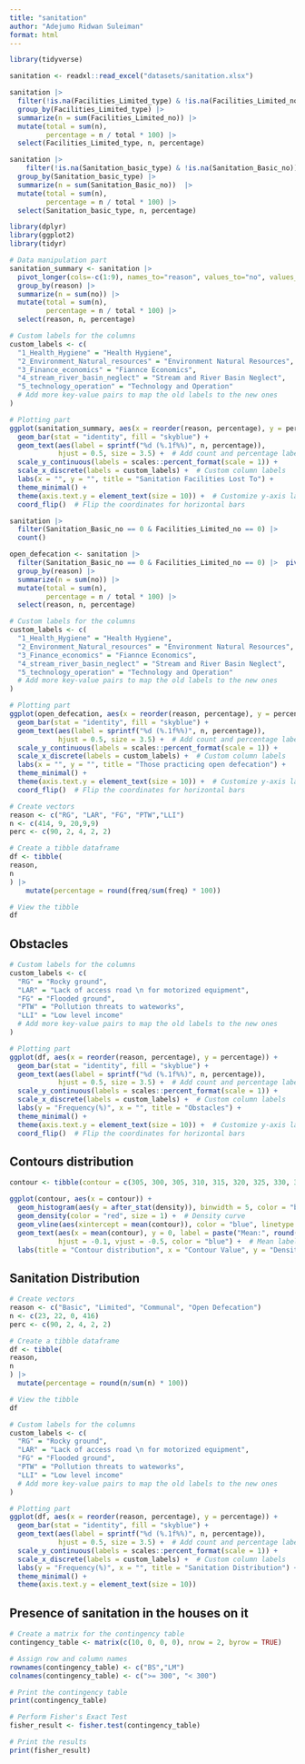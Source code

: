 ```yaml
---
title: "sanitation"
author: "Adejumo Ridwan Suleiman"
format: html
---
```


```r
library(tidyverse)
```

```r
sanitation <- readxl::read_excel("datasets/sanitation.xlsx")
```

```r
sanitation |> 
  filter(!is.na(Facilities_Limited_type) & !is.na(Facilities_Limited_no)) |>
  group_by(Facilities_Limited_type) |> 
  summarize(n = sum(Facilities_Limited_no)) |>
  mutate(total = sum(n),
         percentage = n / total * 100) |>
  select(Facilities_Limited_type, n, percentage)
```

```r
sanitation |> 
    filter(!is.na(Sanitation_basic_type) & !is.na(Sanitation_Basic_no)) |> 
  group_by(Sanitation_basic_type) |> 
  summarize(n = sum(Sanitation_Basic_no))  |>
  mutate(total = sum(n),
         percentage = n / total * 100) |>
  select(Sanitation_basic_type, n, percentage)
```

```r
library(dplyr)
library(ggplot2)
library(tidyr)

# Data manipulation part
sanitation_summary <- sanitation |> 
  pivot_longer(cols=-c(1:9), names_to="reason", values_to="no", values_drop_na=T) |> 
  group_by(reason) |> 
  summarize(n = sum(no)) |>
  mutate(total = sum(n),
         percentage = n / total * 100) |>
  select(reason, n, percentage)

# Custom labels for the columns
custom_labels <- c(
  "1_Health_Hygiene" = "Health Hygiene",
  "2_Environment_Natural_resources" = "Environment Natural Resources",
  "3_Finance_economics" = "Fiannce Economics",
  "4_stream_river_basin_neglect" = "Stream and River Basin Neglect",
  "5_technology_operation" = "Technology and Operation"
  # Add more key-value pairs to map the old labels to the new ones
)

# Plotting part
ggplot(sanitation_summary, aes(x = reorder(reason, percentage), y = percentage)) +
  geom_bar(stat = "identity", fill = "skyblue") +
  geom_text(aes(label = sprintf("%d (%.1f%%)", n, percentage)), 
            hjust = 0.5, size = 3.5) +  # Add count and percentage labels outside the bars
  scale_y_continuous(labels = scales::percent_format(scale = 1)) +
  scale_x_discrete(labels = custom_labels) +  # Custom column labels
  labs(x = "", y = "", title = "Sanitation Facilities Lost To") +
  theme_minimal() +
  theme(axis.text.y = element_text(size = 10)) +  # Customize y-axis labels if needed
  coord_flip()  # Flip the coordinates for horizontal bars


```

```r
sanitation |> 
  filter(Sanitation_Basic_no == 0 & Facilities_Limited_no == 0) |> 
  count()
```
```r
open_defecation <- sanitation |> 
  filter(Sanitation_Basic_no == 0 & Facilities_Limited_no == 0) |>  pivot_longer(cols=-c(1:9), names_to="reason", values_to="no", values_drop_na=T) |> 
  group_by(reason) |> 
  summarize(n = sum(no)) |>
  mutate(total = sum(n),
         percentage = n / total * 100) |>
  select(reason, n, percentage)

# Custom labels for the columns
custom_labels <- c(
  "1_Health_Hygiene" = "Health Hygiene",
  "2_Environment_Natural_resources" = "Environment Natural Resources",
  "3_Finance_economics" = "Fiannce Economics",
  "4_stream_river_basin_neglect" = "Stream and River Basin Neglect",
  "5_technology_operation" = "Technology and Operation"
  # Add more key-value pairs to map the old labels to the new ones
)

# Plotting part
ggplot(open_defecation, aes(x = reorder(reason, percentage), y = percentage)) +
  geom_bar(stat = "identity", fill = "skyblue") +
  geom_text(aes(label = sprintf("%d (%.1f%%)", n, percentage)), 
            hjust = 0.5, size = 3.5) +  # Add count and percentage labels outside the bars
  scale_y_continuous(labels = scales::percent_format(scale = 1)) +
  scale_x_discrete(labels = custom_labels) +  # Custom column labels
  labs(x = "", y = "", title = "Those practicing open defecation") +
  theme_minimal() +
  theme(axis.text.y = element_text(size = 10)) +  # Customize y-axis labels if needed
  coord_flip()  # Flip the coordinates for horizontal bars
```

```r
# Create vectors
reason <- c("RG", "LAR", "FG", "PTW","LLI")
n <- c(414, 9, 20,9,9)
perc <- c(90, 2, 4, 2, 2)

# Create a tibble dataframe
df <- tibble(
reason,
n
) |> 
    mutate(percentage = round(freq/sum(freq) * 100))

# View the tibble
df

```

## Obstacles
```r
# Custom labels for the columns
custom_labels <- c(
  "RG" = "Rocky ground",
  "LAR" = "Lack of access road \n for motorized equipment",
  "FG" = "Flooded ground",
  "PTW" = "Pollution threats to wateworks",
  "LLI" = "Low level income"
  # Add more key-value pairs to map the old labels to the new ones
)

# Plotting part
ggplot(df, aes(x = reorder(reason, percentage), y = percentage)) +
  geom_bar(stat = "identity", fill = "skyblue") +
  geom_text(aes(label = sprintf("%d (%.1f%%)", n, percentage)), 
            hjust = 0.5, size = 3.5) +  # Add count and percentage labels outside the bars
  scale_y_continuous(labels = scales::percent_format(scale = 1)) +
  scale_x_discrete(labels = custom_labels) +  # Custom column labels
  labs(y = "Frequency(%)", x = "", title = "Obstacles") +
  theme_minimal() +
  theme(axis.text.y = element_text(size = 10)) +  # Customize y-axis labels if needed
  coord_flip()  # Flip the coordinates for horizontal bars
```

## Contours distribution
```r
contour <- tibble(contour = c(305, 300, 305, 310, 315, 320, 325, 330, 335, 340))
```

```r
ggplot(contour, aes(x = contour)) +
  geom_histogram(aes(y = after_stat(density)), binwidth = 5, color = "black", fill = "lightblue") +  # Histogram with no gaps
  geom_density(color = "red", size = 1) +  # Density curve
  geom_vline(aes(xintercept = mean(contour)), color = "blue", linetype = "dashed", size = 1) +  # Mean line
  geom_text(aes(x = mean(contour), y = 0, label = paste("Mean:", round(mean(contour), 2))),
            hjust = -0.1, vjust = -0.5, color = "blue") +  # Mean label
  labs(title = "Contour distribution", x = "Contour Value", y = "Density")
```

## Sanitation Distribution
```r
# Create vectors
reason <- c("Basic", "Limited", "Communal", "Open Defecation")
n <- c(23, 22, 0, 416)
perc <- c(90, 2, 4, 2, 2)

# Create a tibble dataframe
df <- tibble(
reason,
n
) |> 
  mutate(percentage = round(n/sum(n) * 100))

# View the tibble
df

```

```r
# Custom labels for the columns
custom_labels <- c(
  "RG" = "Rocky ground",
  "LAR" = "Lack of access road \n for motorized equipment",
  "FG" = "Flooded ground",
  "PTW" = "Pollution threats to wateworks",
  "LLI" = "Low level income"
  # Add more key-value pairs to map the old labels to the new ones
)

# Plotting part
ggplot(df, aes(x = reorder(reason, percentage), y = percentage)) +
  geom_bar(stat = "identity", fill = "skyblue") +
  geom_text(aes(label = sprintf("%d (%.1f%%)", n, percentage)), 
            hjust = 0.5, size = 3.5) +  # Add count and percentage labels outside the bars
  scale_y_continuous(labels = scales::percent_format(scale = 1)) +
  scale_x_discrete(labels = custom_labels) +  # Custom column labels
  labs(y = "Frequency(%)", x = "", title = "Sanitation Distribution") +
  theme_minimal() +
  theme(axis.text.y = element_text(size = 10)) 
```

## Presence of sanitation in the houses on it
```r
# Create a matrix for the contingency table
contingency_table <- matrix(c(10, 0, 0, 0), nrow = 2, byrow = TRUE)

# Assign row and column names
rownames(contingency_table) <- c("BS","LM")
colnames(contingency_table) <- c(">= 300", "< 300")

# Print the contingency table
print(contingency_table)

```
```r
# Perform Fisher's Exact Test
fisher_result <- fisher.test(contingency_table)

# Print the results
print(fisher_result)

```

